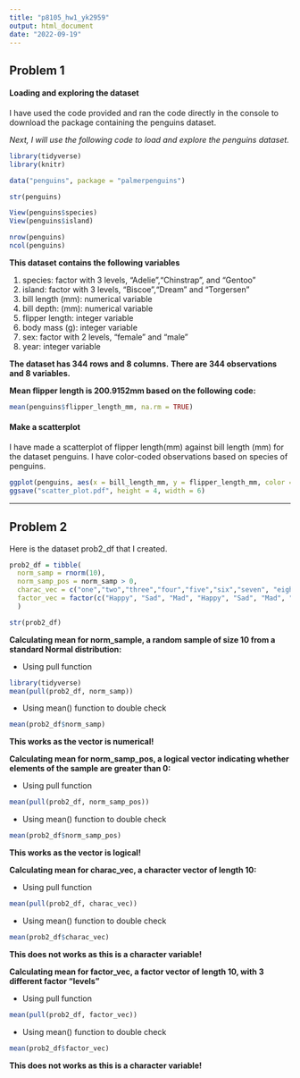 ```yaml
---
title: "p8105_hw1_yk2959"
output: html_document
date: "2022-09-19"
---
```


## Problem 1
#### Loading and exploring the dataset

I have used the code provided and ran the code directly in the console to download the package containing the penguins dataset.


*Next, I will use the following code to load and explore the penguins dataset.* 

```r
library(tidyverse)
library(knitr)

data("penguins", package = "palmerpenguins")

str(penguins)

View(penguins$species)
View(penguins$island)

nrow(penguins)
ncol(penguins)
```


__This dataset contains the following variables__ 

1. species: factor with 3 levels, "Adelie","Chinstrap", and "Gentoo"
2. island: factor with 3 levels, "Biscoe","Dream" and "Torgersen"
3. bill length (mm): numerical variable  
4. bill depth: (mm): numerical variable  
5. flipper length: integer variable 
6. body mass (g): integer variable
7. sex: factor with 2 levels, "female" and "male"
8. year: integer variable


__The dataset has 344 rows and 8 columns.__
__There are 344 observations and 8 variables.__


__Mean flipper length is 200.9152mm based on the following code:__

```r
mean(penguins$flipper_length_mm, na.rm = TRUE)
```

#### Make a scatterplot
I have made a scatterplot of flipper length(mm) against bill length (mm) for the dataset penguins. I have color-coded observations based on species of penguins. 
```r
ggplot(penguins, aes(x = bill_length_mm, y = flipper_length_mm, color = species)) + geom_point()
ggsave("scatter_plot.pdf", height = 4, width = 6)

```
---
## Problem 2
Here is the dataset prob2_df that I created.
```r
prob2_df = tibble(
  norm_samp = rnorm(10),
  norm_samp_pos = norm_samp > 0,
  charac_vec = c("one","two","three","four","five","six","seven", "eight","nine","ten"), 
  factor_vec = factor(c("Happy", "Sad", "Mad", "Happy", "Sad", "Mad", "Happy", "Sad", "Mad", "Happy"))
  )

str(prob2_df)
```
__Calculating mean for norm_sample, a random sample of size 10 from a standard Normal distribution:__

* Using pull function
```r
library(tidyverse)
mean(pull(prob2_df, norm_samp))
```
* Using mean() function to double check
```r
mean(prob2_df$norm_samp)
```
__This works as the vector is numerical!__

__Calculating mean for  norm_samp_pos, a logical vector indicating whether elements of the sample are greater than 0:__

* Using pull function
```r
mean(pull(prob2_df, norm_samp_pos))
```
* Using mean() function to double check
```r
mean(prob2_df$norm_samp_pos)
```
__This works as the vector is logical!__

__Calculating mean for  charac_vec, a character vector of length 10:__

* Using pull function
```r
mean(pull(prob2_df, charac_vec))
```
* Using mean() function to double check
```r
mean(prob2_df$charac_vec)
```
__This does not works as this is a character variable!__

__Calculating mean for  factor_vec, a factor vector of length 10, with 3 different factor “levels”__

* Using pull function
```r
mean(pull(prob2_df, factor_vec))
```
* Using mean() function to double check
```r
mean(prob2_df$factor_vec)
```
__This does not works as this is a character variable!__
